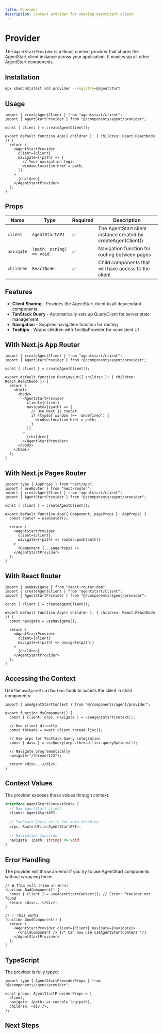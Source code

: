 ```yaml
---
title: Provider
description: Context provider for sharing AgentStart client
---
```


# Provider

The `AgentStartProvider` is a React context provider that shares the AgentStart client instance across your application. It must wrap all other AgentStart components.

<ProviderDemo />

## Installation

```bash
npx shadcn@latest add provider --registry=@agentstart
```

## Usage

```tsx
import { createAgentClient } from "agentstart/client";
import { AgentStartProvider } from "@/components/agent/provider";

const { client } = createAgentClient();

export default function App({ children }: { children: React.ReactNode }) {
  return (
    <AgentStartProvider 
      client={client}
      navigate={(path) => {
        // Your navigation logic
        window.location.href = path;
      }}
    >
      {children}
    </AgentStartProvider>
  );
}
```

## Props

| Name | Type | Required | Description |
|------|------|----------|-------------|
| `client` | `AgentStartAPI` | ✅ | The AgentStart client instance created by createAgentClient() |
| `navigate` | `(path: string) => void` | ✅ | Navigation function for routing between pages |
| `children` | `ReactNode` | ✅ | Child components that will have access to the client |

## Features

- **Client Sharing** - Provides the AgentStart client to all descendant components
- **TanStack Query** - Automatically sets up QueryClient for server state management
- **Navigation** - Supplies navigation function for routing
- **Tooltips** - Wraps children with TooltipProvider for consistent UI

## With Next.js App Router

```tsx title="app/layout.tsx"
import { createAgentClient } from "agentstart/client";
import { AgentStartProvider } from "@/components/agent/provider";

const { client } = createAgentClient();

export default function RootLayout({ children }: { children: React.ReactNode }) {
  return (
    <html>
      <body>
        <AgentStartProvider 
          client={client}
          navigate={(path) => {
            // Use Next.js router
            if (typeof window !== 'undefined') {
              window.location.href = path;
            }
          }}
        >
          {children}
        </AgentStartProvider>
      </body>
    </html>
  );
}
```

## With Next.js Pages Router

```tsx title="pages/_app.tsx"
import type { AppProps } from "next/app";
import { useRouter } from "next/router";
import { createAgentClient } from "agentstart/client";
import { AgentStartProvider } from "@/components/agent/provider";

const { client } = createAgentClient();

export default function App({ Component, pageProps }: AppProps) {
  const router = useRouter();

  return (
    <AgentStartProvider 
      client={client}
      navigate={(path) => router.push(path)}
    >
      <Component {...pageProps} />
    </AgentStartProvider>
  );
}
```

## With React Router

```tsx title="src/App.tsx"
import { useNavigate } from "react-router-dom";
import { createAgentClient } from "agentstart/client";
import { AgentStartProvider } from "@/components/agent/provider";

const { client } = createAgentClient();

export default function App({ children }: { children: React.ReactNode }) {
  const navigate = useNavigate();

  return (
    <AgentStartProvider 
      client={client}
      navigate={(path) => navigate(path)}
    >
      {children}
    </AgentStartProvider>
  );
}
```

## Accessing the Context

Use the `useAgentStartContext` hook to access the client in child components:

```tsx
import { useAgentStartContext } from "@/components/agent/provider";

export function MyComponent() {
  const { client, orpc, navigate } = useAgentStartContext();

  // Use client directly
  const threads = await client.thread.list();

  // Use orpc for TanStack Query integration
  const { data } = useQuery(orpc.thread.list.queryOptions());

  // Navigate programmatically
  navigate("/thread/123");

  return <div>...</div>;
}
```

## Context Values

The provider exposes these values through context:

```ts
interface AgentStartContextState {
  // Raw AgentStart client
  client: AgentStartAPI;
  
  // TanStack Query utils for data fetching
  orpc: RouterUtils<AgentStartAPI>;
  
  // Navigation function
  navigate: (path: string) => void;
}
```

## Error Handling

The provider will throw an error if you try to use AgentStart components without wrapping them:

```tsx
// ❌ This will throw an error
function BadComponent() {
  const { client } = useAgentStartContext(); // Error: Provider not found
  return <div>...</div>;
}

// ✅ This works
function GoodComponent() {
  return (
    <AgentStartProvider client={client} navigate={navigate}>
      <ChildComponent /> {/* Can now use useAgentStartContext */}
    </AgentStartProvider>
  );
}
```

## TypeScript

The provider is fully typed:

```tsx
import type { AgentStartProviderProps } from "@/components/agent/provider";

const props: AgentStartProviderProps = {
  client,
  navigate: (path) => console.log(path),
  children: <div />,
};
```

## Next Steps

<Cards>
  <Card title="Conversation" href="/docs/components/conversation" />
  <Card title="Prompt Input" href="/docs/components/prompt-input" />
  <Card title="Sidebar" href="/docs/components/sidebar" />
</Cards>
